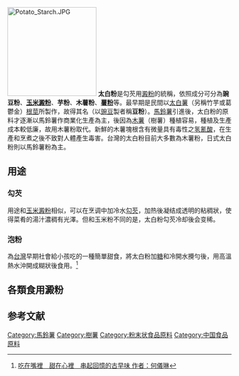 {{Distinguish|钛白粉|大白粉}}
[[File:Potato_Starch.JPG|200px]]
'''太白粉'''是勾芡用[[澱粉|澱粉]]的統稱，依照成分可分為'''豌豆粉'''、'''[[玉米澱粉|玉米澱粉]]'''、'''芋粉'''、'''木薯粉'''、'''[[馬鈴薯澱粉|薯粉]]'''等。最早期是民間以[[太白薯|太白薯]]（另稱竹芋或葛鬱金）[[根莖|根莖]]所製作，故得其名（以[[豌豆|豌豆]]製者稱'''豆粉'''）。[[馬鈴薯|馬鈴薯]]引進後，太白粉的原料才逐漸以馬鈴薯作商業化生產為主，後因為[[木薯|木薯]]（樹薯）種植容易，種植及生產成本較低廉，故用木薯粉取代。新鮮的木薯塊根含有微量具有毒性之[[氢氰酸|氢氰酸]]，在生產和烹煮之後不致對人體產生毒害。台灣的太白粉目前大多數為木薯粉，日式太白粉則以馬鈴薯粉為主。

== 用途 ==
=== 勾芡 ===
用途和[[玉米澱粉|玉米澱粉]]相似，可以在烹调中加冷水[[勾芡|勾芡]]，加热後凝结成透明的粘稠狀，使得菜肴的湯汁濃稠有光澤。但和玉米粉不同的是，太白粉勾芡冷却後会变稀。

=== 泡粉 ===
為[[台灣|台灣]]早期社會給小孩吃的一種簡單甜食，將太白粉加[[糖|糖]]和冷開水攪勻後，用高溫熱水沖開成糊狀後食用。<ref>[http://tcgwww.taipei.gov.tw/ct.asp?xItem=47179&CtNode=5288&mp=100021 吃在嘴裡　甜在心裡　串起回憶的古早味 作者：何儀琳]{{Dead link|date=2019年10月 |bot=InternetArchiveBot |fix-attempted=yes }}</ref>

== 各類食用澱粉 ==
{{食用澱粉}}

== 参考文献 ==
{{Reflist}}

{{Wiktionary}}
{{Ingredients-stub}}

[[Category:馬鈴薯|Category:馬鈴薯]]
[[Category:樹薯|Category:樹薯]]
[[Category:粉末状食品原料|Category:粉末状食品原料]]
[[Category:中国食品原料|Category:中国食品原料]]